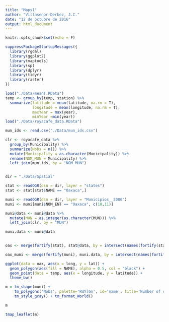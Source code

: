 ```yaml
---
title: "Maps1"
author: "Villasenor-Derbez, J.C."
date: "12 de octubre de 2016"
output: html_document
---
```


```r
knitr::opts_chunk$set(echo = F)
```

```r

suppressPackageStartupMessages({
  library(rgdal)
  library(ggplot2)
  library(maptools)
  library(sp)
  library(dplyr)
  library(tidyr)
  library(raster)
})

```

```r

load("./Data/meanT.RData")
temp <- group_by(temp, station) %>%
  summarize(latitude = mean(latitude, na.rm = T),
            longitude = mean(longitude, na.rm = T),
            maxYear = max(year),
            minYear =min(year))
load("./Data/royacafe_data.RData")

mun_ids <- read.csv("./Data/mun_ids.csv")

clr <- royacafe_data %>%
  group_by(Municipality) %>%
  summarize(Nobs = n()) %>%
  mutate(Municipality = as.character(Municipality)) %>%
  rename(NOM_MUN = Municipality) %>%
  left_join(mun_ids, by = "NOM_MUN")


dir = "./Data/Spatial"

stat <- readOGR(dsn = dir, layer = "states")
stat <- stat[stat$NAME == "Oaxaca",]

muni <- readOGR(dsn = dir, layer = "Municipios__2000")
muni <- muni[muni$NOM_ENT == "Oaxaca", c(10,11)]

muni@data <- muni@data %>%
  mutate(MUN = as.integer(as.character(MUN))) %>%
  left_join(clr, by = "MUN")

muni.data <- muni@data
  

oax <- merge(fortify(stat), stat@data, by = intersect(names(fortify(stat)), names(stat@data)))

oax_muni <- merge(fortify(muni), muni.data, by = intersect(names(fortify(muni)), names(muni.data)))


```

```r

ggplot(data = oax, aes(x = long, y = lat)) +
  geom_polygon(aes(fill = NAME), alpha = 0.5, col = "black") +
  geom_point(data = temp, aes(x = longitude, y = latitude)) +
  theme_bw()

```

```r

m = tm_shape(muni) +
    tm_polygons('Nobs', palette='RdYlGn', id='name', title='Number of observations (weeks)', auto.palette.mapping=F) +
    tm_style_gray() + tm_format_World()

m

tmap_leaflet(m)

```
